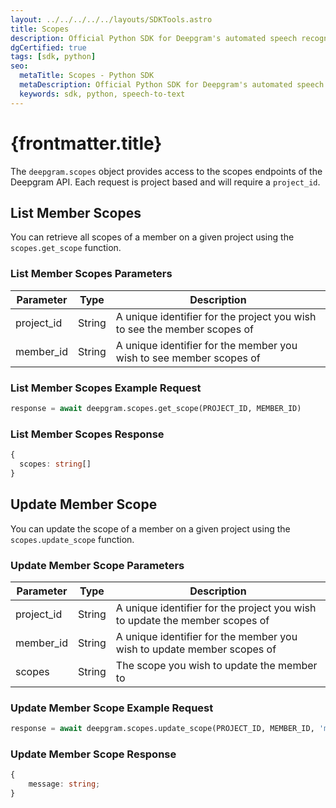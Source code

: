 ```yaml
---
layout: ../../../../../layouts/SDKTools.astro
title: Scopes
description: Official Python SDK for Deepgram's automated speech recognition APIs.
dgCertified: true
tags: [sdk, python]
seo:
  metaTitle: Scopes - Python SDK
  metaDescription: Official Python SDK for Deepgram's automated speech recognition APIs.
  keywords: sdk, python, speech-to-text
---
```


# {frontmatter.title}

The `deepgram.scopes` object provides access to the scopes endpoints of the
Deepgram API. Each request is project based and will require a `project_id`.

## List Member Scopes

You can retrieve all scopes of a member on a given project using the `scopes.get_scope` function.

### List Member Scopes Parameters

| Parameter  | Type   | Description                                                              |
| ---------- | ------ | ------------------------------------------------------------------------ |
| project_id | String | A unique identifier for the project you wish to see the member scopes of |
| member_id  | String | A unique identifier for the member you wish to see member scopes of      |

### List Member Scopes Example Request

```python
response = await deepgram.scopes.get_scope(PROJECT_ID, MEMBER_ID)
```

### List Member Scopes Response

```ts
{
  scopes: string[]
}
```

## Update Member Scope

You can update the scope of a member on a given project using the `scopes.update_scope` function.

### Update Member Scope Parameters

| Parameter  | Type   | Description                                                                 |
| ---------- | ------ | --------------------------------------------------------------------------- |
| project_id | String | A unique identifier for the project you wish to update the member scopes of |
| member_id  | String | A unique identifier for the member you wish to update member scopes of      |
| scopes     | String | The scope you wish to update the member to                                  |

### Update Member Scope Example Request

```python
response = await deepgram.scopes.update_scope(PROJECT_ID, MEMBER_ID, 'member')
```

### Update Member Scope Response

```ts
{
	message: string;
}
```
